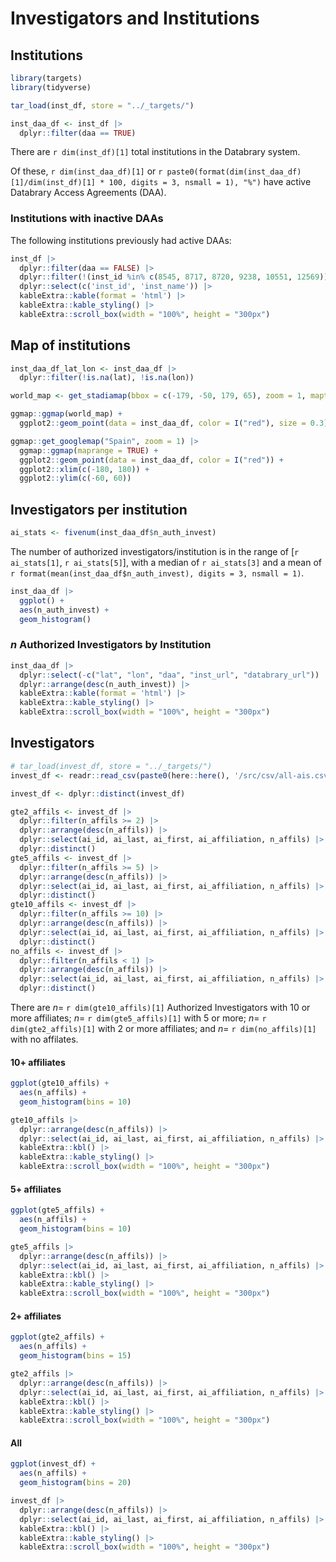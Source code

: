 # Investigators and Institutions

## Institutions {-}

```r
library(targets)
library(tidyverse)

tar_load(inst_df, store = "../_targets/")

inst_daa_df <- inst_df |>
  dplyr::filter(daa == TRUE)
```

There are `r dim(inst_df)[1]` total institutions in the Databrary system.

Of these, `r dim(inst_daa_df)[1]` or `r paste0(format(dim(inst_daa_df)[1]/dim(inst_df)[1] * 100, digits = 3, nsmall = 1), "%")` have active Databrary Access Agreements (DAA).

### Institutions with inactive DAAs {-}

The following institutions previously had active DAAs:

```r
inst_df |>
  dplyr::filter(daa == FALSE) |>
  dplyr::filter(!(inst_id %in% c(8545, 8717, 8720, 9238, 10551, 12569))) |>
  dplyr::select(c('inst_id', 'inst_name')) |>
  kableExtra::kable(format = 'html') |>
  kableExtra::kable_styling() |>
  kableExtra::scroll_box(width = "100%", height = "300px")
```

## Map of institutions {-}

```r
inst_daa_df_lat_lon <- inst_daa_df |>
  dplyr::filter(!is.na(lat), !is.na(lon))

world_map <- get_stadiamap(bbox = c(-179, -50, 179, 65), zoom = 1, maptype = "stamen_terrain_background")

ggmap::ggmap(world_map) +
  ggplot2::geom_point(data = inst_daa_df, color = I("red"), size = 0.3)
```

```r
ggmap::get_googlemap("Spain", zoom = 1) |>
  ggmap::ggmap(maprange = TRUE) + 
  ggplot2::geom_point(data = inst_daa_df, color = I("red")) +
  ggplot2::xlim(c(-180, 180)) +
  ggplot2::ylim(c(-60, 60))
```

## Investigators per institution {-}

```r
ai_stats <- fivenum(inst_daa_df$n_auth_invest)
```

The number of authorized investigators/institution is in the range of [`r ai_stats[1]`, `r ai_stats[5]`], with a median of `r ai_stats[3]` and a mean of `r format(mean(inst_daa_df$n_auth_invest), digits = 3, nsmall = 1)`.

```r
inst_daa_df |>
  ggplot() +
  aes(n_auth_invest) +
  geom_histogram()
```

### $n$ Authorized Investigators by Institution {-}

```r
inst_daa_df |>
  dplyr::select(-c("lat", "lon", "daa", "inst_url", "databrary_url")) |>
  dplyr::arrange(desc(n_auth_invest)) |>
  kableExtra::kable(format = 'html') |>
  kableExtra::kable_styling() |>
  kableExtra::scroll_box(width = "100%", height = "300px")
```

<!-- ### Map {-} -->

<!-- ```{r site-map, fig.align='center', out.width='100%'} -->
<!-- lat_lon_df <- inst_daa_df |> -->
<!--   dplyr::filter(!is.na(lat), !is.na(lon)) -->

<!-- ggmap::qmplot(lon, lat,  -->
<!--               data = lat_lon_df,  -->
<!--               geom = "point", -->
<!--               scale = 4) -->
<!-- ``` -->

<!-- ::: {.rmdnote} -->

<!-- **TODO**: Add the automatic creation of the JSON file needed to update and render the map on the Databrary home page. -->

<!-- ::: -->

## Investigators {-}

```r
# tar_load(invest_df, store = "../_targets/")
invest_df <- readr::read_csv(paste0(here::here(), '/src/csv/all-ais.csv'),               show_col_types = FALSE)

invest_df <- dplyr::distinct(invest_df)
```

```r
gte2_affils <- invest_df |>
  dplyr::filter(n_affils >= 2) |>
  dplyr::arrange(desc(n_affils)) |>
  dplyr::select(ai_id, ai_last, ai_first, ai_affiliation, n_affils) |>
  dplyr::distinct()
gte5_affils <- invest_df |>
  dplyr::filter(n_affils >= 5) |>
  dplyr::arrange(desc(n_affils)) |>
  dplyr::select(ai_id, ai_last, ai_first, ai_affiliation, n_affils) |>
  dplyr::distinct()
gte10_affils <- invest_df |>
  dplyr::filter(n_affils >= 10) |>
  dplyr::arrange(desc(n_affils)) |>
  dplyr::select(ai_id, ai_last, ai_first, ai_affiliation, n_affils) |>
  dplyr::distinct()
no_affils <- invest_df |>
  dplyr::filter(n_affils < 1) |>
  dplyr::arrange(desc(n_affils)) |>
  dplyr::select(ai_id, ai_last, ai_first, ai_affiliation, n_affils) |>
  dplyr::distinct()
```

There are $n=$ `r dim(gte10_affils)[1]` Authorized Investigators with 10 or more affiliates; $n=$ `r dim(gte5_affils)[1]` with 5 or more; $n=$ `r dim(gte2_affils)[1]` with 2 or more affiliates; and $n=$ `r dim(no_affils)[1]` with no affilates.

#### 10+ affiliates {-}

```r
ggplot(gte10_affils) +
  aes(n_affils) +
  geom_histogram(bins = 10)
```

```r
gte10_affils |>
  dplyr::arrange(desc(n_affils)) |>
  dplyr::select(ai_id, ai_last, ai_first, ai_affiliation, n_affils) |>
  kableExtra::kbl() |>
  kableExtra::kable_styling() |>
  kableExtra::scroll_box(width = "100%", height = "300px")
```

#### 5+ affiliates  {-}

```r
ggplot(gte5_affils) +
  aes(n_affils) +
  geom_histogram(bins = 10)
```

```r
gte5_affils |>
  dplyr::arrange(desc(n_affils)) |>
  dplyr::select(ai_id, ai_last, ai_first, ai_affiliation, n_affils) |>
  kableExtra::kbl() |>
  kableExtra::kable_styling() |>
  kableExtra::scroll_box(width = "100%", height = "300px")
```

#### 2+ affiliates {-}

```r
ggplot(gte2_affils) +
  aes(n_affils) +
  geom_histogram(bins = 15)
```

```r
gte2_affils |>
  dplyr::arrange(desc(n_affils)) |>
  dplyr::select(ai_id, ai_last, ai_first, ai_affiliation, n_affils) |>
  kableExtra::kbl() |>
  kableExtra::kable_styling() |>
  kableExtra::scroll_box(width = "100%", height = "300px")
```

#### All  {-}

```r
ggplot(invest_df) +
  aes(n_affils) +
  geom_histogram(bins = 20)
```

```r
invest_df |>
  dplyr::arrange(desc(n_affils)) |>
  dplyr::select(ai_id, ai_last, ai_first, ai_affiliation, n_affils) |>
  kableExtra::kbl() |>
  kableExtra::kable_styling() |>
  kableExtra::scroll_box(width = "100%", height = "300px")
```
